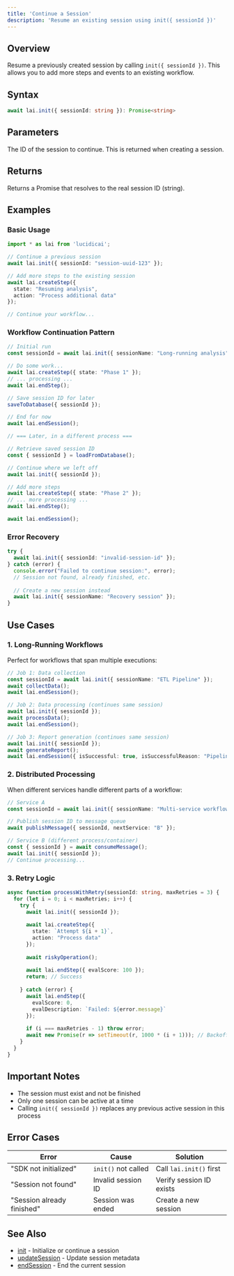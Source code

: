 ```yaml
---
title: 'Continue a Session'
description: 'Resume an existing session using init({ sessionId })'
---
```


## Overview

Resume a previously created session by calling `init({ sessionId })`. This allows you to add more steps and events to an existing workflow.

## Syntax

```typescript
await lai.init({ sessionId: string }): Promise<string>
```

## Parameters

<ParamField path="sessionId" type="string" required>
  The ID of the session to continue. This is returned when creating a session.
</ParamField>

## Returns

Returns a Promise that resolves to the real session ID (string).

## Examples

### Basic Usage

```typescript
import * as lai from 'lucidicai';

// Continue a previous session
await lai.init({ sessionId: "session-uuid-123" });

// Add more steps to the existing session
await lai.createStep({
  state: "Resuming analysis",
  action: "Process additional data"
});

// Continue your workflow...
```

### Workflow Continuation Pattern

```typescript
// Initial run
const sessionId = await lai.init({ sessionName: "Long-running analysis" });

// Do some work...
await lai.createStep({ state: "Phase 1" });
// ... processing ...
await lai.endStep();

// Save session ID for later
saveToDatabase({ sessionId });

// End for now
await lai.endSession();

// === Later, in a different process ===

// Retrieve saved session ID
const { sessionId } = loadFromDatabase();

// Continue where we left off
await lai.init({ sessionId });

// Add more steps
await lai.createStep({ state: "Phase 2" });
// ... more processing ...
await lai.endStep();

await lai.endSession();
```

### Error Recovery

```typescript
try {
  await lai.init({ sessionId: "invalid-session-id" });
} catch (error) {
  console.error("Failed to continue session:", error);
  // Session not found, already finished, etc.
  
  // Create a new session instead
  await lai.init({ sessionName: "Recovery session" });
}
```

## Use Cases

### 1. Long-Running Workflows

Perfect for workflows that span multiple executions:

```typescript
// Job 1: Data collection
const sessionId = await lai.init({ sessionName: "ETL Pipeline" });
await collectData();
await lai.endSession();

// Job 2: Data processing (continues same session)
await lai.init({ sessionId });
await processData();
await lai.endSession();

// Job 3: Report generation (continues same session)
await lai.init({ sessionId });
await generateReport();
await lai.endSession({ isSuccessful: true, isSuccessfulReason: "Pipeline completed" });
```

### 2. Distributed Processing

When different services handle different parts of a workflow:

```typescript
// Service A
const sessionId = await lai.init({ sessionName: "Multi-service workflow" });

// Publish session ID to message queue
await publishMessage({ sessionId, nextService: "B" });

// Service B (different process/container)
const { sessionId } = await consumeMessage();
await lai.init({ sessionId });
// Continue processing...
```

### 3. Retry Logic

```typescript
async function processWithRetry(sessionId: string, maxRetries = 3) {
  for (let i = 0; i < maxRetries; i++) {
    try {
      await lai.init({ sessionId });
      
      await lai.createStep({
        state: `Attempt ${i + 1}`,
        action: "Process data"
      });
      
      await riskyOperation();
      
      await lai.endStep({ evalScore: 100 });
      return; // Success
      
    } catch (error) {
      await lai.endStep({
        evalScore: 0,
        evalDescription: `Failed: ${error.message}`
      });
      
      if (i === maxRetries - 1) throw error;
      await new Promise(r => setTimeout(r, 1000 * (i + 1))); // Backoff
    }
  }
}
```

## Important Notes

- The session must exist and not be finished
- Only one session can be active at a time
- Calling `init({ sessionId })` replaces any previous active session in this process

## Error Cases

| Error | Cause | Solution |
|-------|-------|----------|
| "SDK not initialized" | `init()` not called | Call `lai.init()` first |
| "Session not found" | Invalid session ID | Verify session ID exists |
| "Session already finished" | Session was ended | Create a new session |

## See Also

- [init](/typescript-sdk/init) - Initialize or continue a session
- [updateSession](/typescript-sdk/update-session) - Update session metadata
- [endSession](/typescript-sdk/end-session) - End the current session